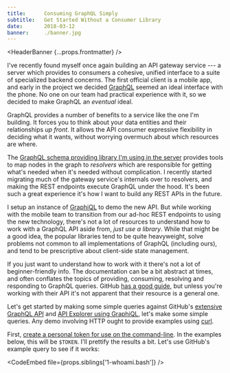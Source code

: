 ```yaml
---
title:      Consuming GraphQL Simply
subtitle:   Get Started Without a Consumer Library
date:       2018-03-12
banner:     ./banner.jpg
---
```


<HeaderBanner {...props.frontmatter} />
<Section>

I've recently found myself once again building an API gateway service --- a server which provides to consumers a cohesive, unified interface to a suite of specialized backend concerns. The first official client is a mobile app, and early in the project we decided [GraphQL][] seemed an ideal interface with the phone. No one on our team had practical experience with it, so we decided to make GraphQL an _eventual_ ideal.

[GraphQL]: https://graphql.org/

GraphQL provides a number of benefits to a service like the one I'm building. It forces you to think about your data entities and their relationships _up front_. It allows the API consumer expressive flexibility in deciding what it wants, without worrying overmuch about which resources are where.

The [GraphQL schema providing library I'm using in the server][Lacinia] provides tools to map nodes in the graph to _resolvers_ which are responsible for getting what's needed when it's needed without complication. I recently started migrating much of the gateway service's internals over to resolvers, and making the REST endpoints execute GraphQL under the hood. It's been such a great experience it's how I want to build any REST APIs in the future.

[Lacinia]: https://github.com/walmartlabs/lacinia

I setup an instance of [GraphiQL][] to demo the new API. But while working with the mobile team to transition from our ad-hoc REST endpoints to using the new technology, there's not a lot of resources to understand how to work with a GraphQL API aside from, _just use a library_. While that might be a good idea, the popular libraries tend to be quite heavyweight, solve problems not common to all implementations of GraphQL (including ours), and tend to be prescriptive about client-side state management.

[GraphiQL]: https://medium.com/the-graphqlhub/graphiql-graphql-s-killer-app-9896242b2125

If you just want to understand how to work with it there's not a lot of beginner-friendly info. The documentation can be a bit abstract at times, and often conflates the topics of providing, consuming, resolving and responding to GraphQL queries. GitHub [has a good guide][github-guide], but unless you're working with their API it's not apparent that their resource is a general one.

[github-guide]: https://developer.github.com/v4/guides/forming-calls/
</Section>
<Section leadingThought break="space">

Let's get started by making some simple queries against GitHub's [extensive GraphQL API][github-api] and [API Explorer using GraphiQL][github-graphiql], let's make some simple queries. Any demo involving HTTP ought to provide examples using [curl][].

[curl]: https://curl.haxx.se/
[github-api]: https://developer.github.com/v4/
[github-graphiql]: https://developer.github.com/v4/explorer/

First, [create a personal token for use on the command-line][github-auth]. In the examples below, this will be `$TOKEN`. I'll prettify the results a bit. Let's use GitHub's example query to see if it works:

[github-auth]: https://help.github.com/articles/creating-a-personal-access-token-for-the-command-line/

<CodeEmbed file={props.siblings['1-whoami.bash']} />
</Section>
